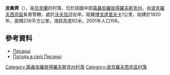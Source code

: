 {{coord|47|56|55|N|36|11|19|E|scale:30000_region:UA|display=title}}

'''皮桑齊'''（{{lang-uk|Писанці}}），是[[烏克蘭|烏克蘭]]的村落，位於該國中部[[第聶伯羅彼得羅夫斯克州|第聶伯羅彼得羅夫斯克州]]，由[[波克羅夫西克區|波克羅夫西克區]]負責管轄，處於[[沃夫恰河|沃夫恰河]]左岸，距離[[博戈達里夫卡_(波克羅夫西克區)|博戈達里夫卡]]1公里，始建於1820年，面積236平方公里，海拔高度92米，2001年人口108。

==參考資料==
* [http://gska2.rada.gov.ua/pls/z7502/A005?rdat1=29.01.2010&rf7571=6120 Писанці]{{Dead link|date=2018年6月 |bot=InternetArchiveBot |fix-attempted=no }}
* [http://weather.in.ua/ua/dnepropetrovskaja/20395 Погода в селі Писанці] {{Wayback|url=http://weather.in.ua/ua/dnepropetrovskaja/20395 |date=20200812191631 }}

{{DEFAULTSORT:Писанці}}
[[Category:第聶伯羅彼得羅夫斯克州村落|Category:第聶伯羅彼得羅夫斯克州村落]]
[[Category:波克羅夫西克區村落|Category:波克羅夫西克區村落]]


{{Dnipropetrovsk-geo-stub}}